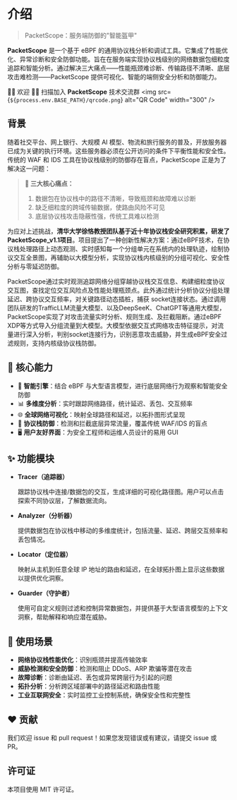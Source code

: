 
# 介绍

> PacketScope：服务端防御的"智能盔甲"

**PacketScope** 是一个基于 eBPF 的通用协议栈分析和调试工具。它集成了性能优化、异常诊断和安全防御功能。旨在在服务端实现协议栈级别的网络数据包细粒度追踪和智能分析。通过解决三大痛点——性能瓶颈难诊断、传输路径不清晰、底层攻击难检测——PacketScope 提供可视化、智能的端侧安全分析和防御能力。


  👏🏻 欢迎 👏🏻 扫描加入 **PacketScope** 技术交流群
  <img src={`${process.env.BASE_PATH}/qrcode.png`} alt="QR Code" width="300" />

## 背景

随着社交平台、网上银行、大规模 AI 模型、物流和旅行服务的普及，开放服务器已成为关键的执行环境。这些服务器必须在公开访问的条件下平衡性能和安全性。传统的 WAF 和 IDS 工具在协议栈级别的防御存在盲点，PacketScope 正是为了解决这一问题：

> **🚨 三大核心痛点：**
>
> 1. 数据包在协议栈中的路径不清晰，导致瓶颈和故障难以诊断
> 2. 缺乏细粒度的跨域传输数据，使路由风险不可见
> 3. 底层协议栈攻击隐蔽性强，传统工具难以检测

为应对上述挑战，**清华大学徐恪教授团队基于近十年协议栈安全研究积累，研发了PacketScope_v1.1项目**。项目提出了一种创新性解决方案：通过eBPF技术，在协议栈处理路径上动态观测、实时感知每一个分组单元在系统内的处理轨迹，绘制协议交互全景图，再辅助以大模型分析，实现协议栈内核级别的分组可视化、安全性分析与零延迟防御。

PacketScope通过实时观测追踪网络分组穿越协议栈交互信息、构建细粒度协议交互图，查找定位交互风险点及性能处理瓶颈点。此外通过统计分析协议分组处理延迟、跨协议交互频率，对关键路径动态插桩，捕获 socket连接状态。通过调用团队研发的TrafficLLM流量大模型、以及DeepSeeK、ChatGPT等通用大模型，PacketScope实现了对攻击流量实时分析、规则生成、及拦截阻断。通过eBPF XDP等方式导入分组流量到大模型。大模型依据交互式网络攻击特征提示，对流量进行深入分析，判别socket连接行为，识别恶意攻击威胁，并生成eBPF安全过滤规则，支持内核级协议栈防御。

## 🚀 核心能力

- 🧠 **智能引擎**：结合 eBPF 与大型语言模型，进行底层网络行为观察和智能安全防御
- 📊 **多维度分析**：实时跟踪网络路径，统计延迟、丢包、交互频率
- 🌐 **全球网络可视化**：映射全球路径和延迟，以拓扑图形式呈现
- 🔐 **协议栈防御**：检测和拦截底层异常流量，覆盖传统 WAF/IDS 的盲点
- 🖥️ **用户友好界面**：为安全工程师和运维人员设计的易用 GUI


## ✨ 功能模块

- **Tracer（追踪器）**

  跟踪协议栈中连接/数据包的交互，生成详细的可视化路径图。用户可以点击探索不同协议层，了解数据流向。

- **Analyzer（分析器）**

  提供数据包在协议栈中移动的多维度统计，包括流量、延迟、跨层交互频率和丢包情况。

- **Locator（定位器）**

  映射从主机到任意全球 IP 地址的路由和延迟，在全球拓扑图上显示这些数据以提供优化洞察。

- **Guarder（守护者）**

  使用可自定义规则过滤和控制异常数据包，并提供基于大型语言模型的上下文洞察，帮助解释和响应潜在威胁。

## 🧰 使用场景

- **网络协议栈性能优化**：识别瓶颈并提高传输效率
- **威胁检测和安全防御**：检测和阻止 DDoS、ARP 欺骗等潜在攻击
- **故障诊断**：诊断由延迟、丢包或异常跨层行为引起的问题
- **拓扑分析**：分析跨区域部署中的路径延迟和路由性能
- **工业互联网安全**：实时监控工业控制系统，确保安全性和完整性

## ❤️ 贡献

我们欢迎 issue 和 pull request！如果您发现错误或有建议，请提交 issue 或 PR。

## 许可证

本项目使用 MIT 许可证。